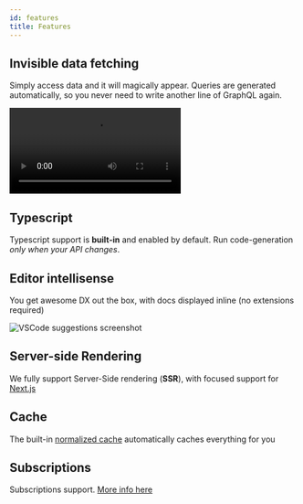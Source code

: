 ```yaml
---
id: features
title: Features
---
```


## Invisible data fetching

Simply access data and it will magically appear. Queries are generated automatically, so you never need to write another line of GraphQL again.

<video src="/video/invisible-data-fetching.mp4" autoPlay loop></video>

## Typescript

Typescript support is **built-in** and enabled by default. Run code-generation _only when your API changes_.

## Editor intellisense

You get awesome DX out the box, with docs displayed inline (no extensions required)

![VSCode suggestions screenshot](/img/intro/intellisense.png)

## Server-side Rendering

We fully support Server-Side rendering (**SSR**), with focused support for [Next.js](https://nextjs.org/)

## Cache

The built-in [normalized cache](/docs/client/config#normalization) automatically caches everything for you

## Subscriptions

Subscriptions support. [More info here](/docs/client/subscriptions)
